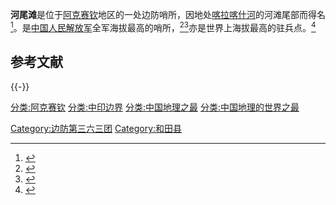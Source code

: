 {{Infobox settlement
| name                    = 河尾滩
| native_name             = 
| native_name_lang        = zh
| settlement_type         = 哨所
| image_skyline           = 
| image_alt               = 
| image_caption           = 
| pushpin_map             = China Xinjiang Southern
| etymology               = 
| nickname                = 
| coordinates             = {{Coord|35.002|N|78.592|E|type:landmark|display=inline,title}}
| elevation_m             = 5418
| elevation_footnotes     = <ref name="mod" />
| population_total        = 
| subdivision_type        = 国家
| subdivision_name        = {{CHN}}
| subdivision_type1       = 自治区
| subdivision_name1       = [[新疆|新疆]]
| subdivision_type2       = 县
| subdivision_name2       = [[和田县|和田县]]
| website                 = <!-- {{URL|example.com}} -->
}}
{{Chinese
|s=河尾滩
|t=河尾灘
|p=Héwěitān
|w=ho2 wei3 t'an1
}}
'''河尾滩'''是位于[[阿克赛钦|阿克赛钦]]地区的一处边防哨所，因地处[[喀拉喀什河|喀拉喀什河]]的河滩尾部而得名<ref>{{Cite web |url=http://www.xinhuanet.com/mil/2019-12/30/c_1210418257.htm |title=河尾滩不能没有军人 |accessdate=2020-06-30 |archive-date=2020-06-30 |archive-url=https://web.archive.org/web/20200630234314/http://www.xinhuanet.com/mil/2019-12/30/c_1210418257.htm |dead-url=no }}</ref>。是[[中国人民解放军|中国人民解放军]]全军海拔最高的哨所，<ref name="mod">{{Cite web
| title = 全军海拔最高哨所春节怎么过？
| author = 乔楠楠
| publisher = [[中华人民共和国国防部|中华人民共和国国防部]]
| date = 2019-02-04
| access-date = 30 December 2019
| url = http://www.mod.gov.cn/power/2019-02/04/content_4835831.htm
| language = zh
| quote = 河尾滩边防连地处海拔5418米的新疆喀喇昆仑山深处，是我国海拔最高的边防连队
| archive-date = 2019-12-30
| archive-url = https://web.archive.org/web/20191230094813/http://www.mod.gov.cn/power/2019-02/04/content_4835831.htm
| dead-url = no
}}</ref><ref name="china_daily">{{Cite web
| title = Keeping watch over highest mountain
| author = 颜玮珏
| publisher = [[China_Daily|China Daily]]
| date = 2013-09-30
| access-date = 30 December 2019
| url = http://www.chinadaily.com.cn/photo/2013-09/30/content_17004862_2.htm
| language = 
| quote = Heweitan sentry post ... is the highest Chinese military post, with an elevation of 5.42 kilometers, and soldiers here endure strong ultraviolet rays and icy temperatures all year round.
| archive-date = 2019-12-29
| archive-url = https://web.archive.org/web/20191229145315/http://www.chinadaily.com.cn/photo/2013-09/30/content_17004862_2.htm
| dead-url = no
}}</ref>亦是世界上海拔最高的驻兵点。<ref>{{Cite web |url=http://www.legaldaily.com.cn/army/content/2019-05/07/content_7851644.htm |title=河尾滩：离天空最近的连队 |accessdate=2020-06-30 |archive-date=2020-06-30 |archive-url=https://web.archive.org/web/20200630052249/http://www.legaldaily.com.cn/army/content/2019-05/07/content_7851644.htm |dead-url=no }}</ref>

{{边防哨所在中印边境西段}}

== 参考文献 ==
{{Reflist}}

{{-}}
{{阿克赛钦定居点}}

{{DEFAULTSORT:S}}
[[分类:阿克赛钦|分类:阿克赛钦]]
[[分类:中印边界|分类:中印边界]]
[[分类:中国地理之最|分类:中国地理之最]]
[[分类:中国地理的世界之最|分类:中国地理的世界之最]]
[[Category:边防第三六三团|Category:边防第三六三团]]
[[Category:和田县|Category:和田县]]

{{China-geo-stub}}
{{新疆小作品}}